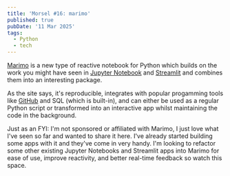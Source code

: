 ```yaml
---
title: 'Morsel #16: marimo'
published: true
pubDate: '11 Mar 2025'
tags:
  - Python
  - tech
---
```



<div class="yt-embed">
	<YouTube title="An overview of marimo" videoId="3N6lInzq5MI" />
</div>

[Marimo](https://marimo.io/) is a new type of reactive notebook for Python which builds on the work you might have seen in [Jupyter Notebook](https://jupyter.org/) and [Streamlit](https://streamlit.io/) and combines them into an interesting package.

As the site says, it's reproducible, integrates with popular progamming tools like [GitHub](https://github.com/) and SQL (which is built-in), and can either be used as a regular Python script or transformed into an interactive app whilst maintaining the code in the background.

Just as an FYI: I'm not sponsored or affiliated with Marimo, I just love what I've seen so far and wanted to share it here. I've already started building some apps with it and they've come in very handy. I'm looking to refactor some other existing Jupyter Notebooks and Streamlit apps into Marimo for ease of use, improve reactivity, and better real-time feedback so watch this space.
